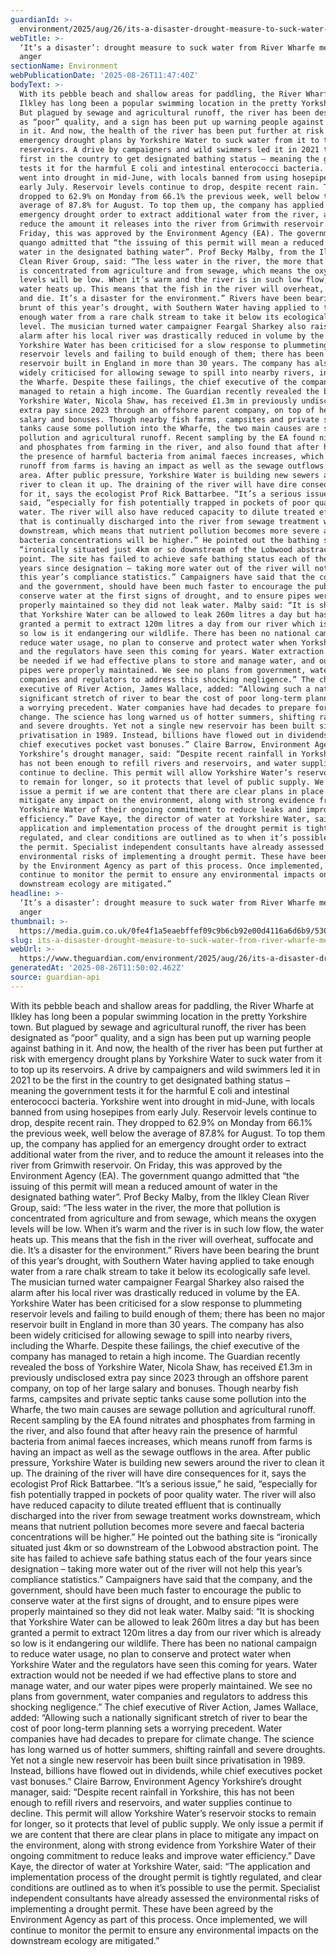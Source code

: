 ```yaml
---
guardianId: >-
  environment/2025/aug/26/its-a-disaster-drought-measure-to-suck-water-from-river-wharfe-met-with-anger
webTitle: >-
  ‘It’s a disaster’: drought measure to suck water from River Wharfe met with
  anger
sectionName: Environment
webPublicationDate: '2025-08-26T11:47:40Z'
bodyText: >-
  With its pebble beach and shallow areas for paddling, the River Wharfe at
  Ilkley has long been a popular swimming location in the pretty Yorkshire town.
  But plagued by sewage and agricultural runoff, the river has been designated
  as “poor” quality, and a sign has been put up warning people against bathing
  in it. And now, the health of the river has been put further at risk with
  emergency drought plans by Yorkshire Water to suck water from it to top up its
  reservoirs. A drive by campaigners and wild swimmers led it in 2021 to be the
  first in the country to get designated bathing status – meaning the government
  tests it for the harmful E coli and intestinal enterococci bacteria. Yorkshire
  went into drought in mid-June, with locals banned from using hosepipes from
  early July. Reservoir levels continue to drop, despite recent rain. They
  dropped to 62.9% on Monday from 66.1% the previous week, well below the
  average of 87.8% for August. To top them up, the company has applied for an
  emergency drought order to extract additional water from the river, and to
  reduce the amount it releases into the river from Grimwith reservoir. On
  Friday, this was approved by the Environment Agency (EA). The government
  quango admitted that “the issuing of this permit will mean a reduced amount of
  water in the designated bathing water”. Prof Becky Malby, from the Ilkley
  Clean River Group, said: “The less water in the river, the more that pollution
  is concentrated from agriculture and from sewage, which means the oxygen
  levels will be low. When it’s warm and the river is in such low flow, the
  water heats up. This means that the fish in the river will overheat, suffocate
  and die. It’s a disaster for the environment.” Rivers have been bearing the
  brunt of this year’s drought, with Southern Water having applied to take
  enough water from a rare chalk stream to take it below its ecologically safe
  level. The musician turned water campaigner Feargal Sharkey also raised the
  alarm after his local river was drastically reduced in volume by the EA.
  Yorkshire Water has been criticised for a slow response to plummeting
  reservoir levels and failing to build enough of them; there has been no major
  reservoir built in England in more than 30 years. The company has also been
  widely criticised for allowing sewage to spill into nearby rivers, including
  the Wharfe. Despite these failings, the chief executive of the company has
  managed to retain a high income. The Guardian recently revealed the boss of
  Yorkshire Water, Nicola Shaw, has received £1.3m in previously undisclosed
  extra pay since 2023 through an offshore parent company, on top of her large
  salary and bonuses. Though nearby fish farms, campsites and private septic
  tanks cause some pollution into the Wharfe, the two main causes are sewage
  pollution and agricultural runoff. Recent sampling by the EA found nitrates
  and phosphates from farming in the river, and also found that after heavy rain
  the presence of harmful bacteria from animal faeces increases, which means
  runoff from farms is having an impact as well as the sewage outflows in the
  area. After public pressure, Yorkshire Water is building new sewers around the
  river to clean it up. The draining of the river will have dire consequences
  for it, says the ecologist Prof Rick Battarbee. “It’s a serious issue,” he
  said, “especially for fish potentially trapped in pockets of poor quality
  water. The river will also have reduced capacity to dilute treated effluent
  that is continually discharged into the river from sewage treatment works
  downstream, which means that nutrient pollution becomes more severe and faecal
  bacteria concentrations will be higher.” He pointed out the bathing site is
  “ironically situated just 4km or so downstream of the Lobwood abstraction
  point. The site has failed to achieve safe bathing status each of the four
  years since designation – taking more water out of the river will not help
  this year’s compliance statistics.” Campaigners have said that the company,
  and the government, should have been much faster to encourage the public to
  conserve water at the first signs of drought, and to ensure pipes were
  properly maintained so they did not leak water. Malby said: “It is shocking
  that Yorkshire Water can be allowed to leak 260m litres a day but has been
  granted a permit to extract 120m litres a day from our river which is already
  so low is it endangering our wildlife. There has been no national campaign to
  reduce water usage, no plan to conserve and protect water when Yorkshire Water
  and the regulators have seen this coming for years. Water extraction would not
  be needed if we had effective plans to store and manage water, and our water
  pipes were properly maintained. We see no plans from government, water
  companies and regulators to address this shocking negligence.” The chief
  executive of River Action, James Wallace, added: “Allowing such a nationally
  significant stretch of river to bear the cost of poor long-term planning sets
  a worrying precedent. Water companies have had decades to prepare for climate
  change. The science has long warned us of hotter summers, shifting rainfall
  and severe droughts. Yet not a single new reservoir has been built since
  privatisation in 1989. Instead, billions have flowed out in dividends, while
  chief executives pocket vast bonuses.” Claire Barrow, Environment Agency
  Yorkshire’s drought manager, said: “Despite recent rainfall in Yorkshire, this
  has not been enough to refill rivers and reservoirs, and water supplies
  continue to decline. This permit will allow Yorkshire Water’s reservoir stocks
  to remain for longer, so it protects that level of public supply. We only
  issue a permit if we are content that there are clear plans in place to
  mitigate any impact on the environment, along with strong evidence from
  Yorkshire Water of their ongoing commitment to reduce leaks and improve water
  efficiency.” Dave Kaye, the director of water at Yorkshire Water, said: “The
  application and implementation process of the drought permit is tightly
  regulated, and clear conditions are outlined as to when it’s possible to use
  the permit. Specialist independent consultants have already assessed the
  environmental risks of implementing a drought permit. These have been agreed
  by the Environment Agency as part of this process. Once implemented, we will
  continue to monitor the permit to ensure any environmental impacts on the
  downstream ecology are mitigated.”
headline: >-
  ‘It’s a disaster’: drought measure to suck water from River Wharfe met with
  anger
thumbnail: >-
  https://media.guim.co.uk/0fe4f1a5eaebffef09c9b6cb92e00d4116a6d6b9/530_0_4067_3255/500.jpg
slug: its-a-disaster-drought-measure-to-suck-water-from-river-wharfe-met-with-anger
webUrl: >-
  https://www.theguardian.com/environment/2025/aug/26/its-a-disaster-drought-measure-to-suck-water-from-river-wharfe-met-with-anger
generatedAt: '2025-08-26T11:50:02.462Z'
source: guardian-api
---
```

With its pebble beach and shallow areas for paddling, the River Wharfe at Ilkley has long been a popular swimming location in the pretty Yorkshire town. But plagued by sewage and agricultural runoff, the river has been designated as “poor” quality, and a sign has been put up warning people against bathing in it. And now, the health of the river has been put further at risk with emergency drought plans by Yorkshire Water to suck water from it to top up its reservoirs. A drive by campaigners and wild swimmers led it in 2021 to be the first in the country to get designated bathing status – meaning the government tests it for the harmful E coli and intestinal enterococci bacteria. Yorkshire went into drought in mid-June, with locals banned from using hosepipes from early July. Reservoir levels continue to drop, despite recent rain. They dropped to 62.9% on Monday from 66.1% the previous week, well below the average of 87.8% for August. To top them up, the company has applied for an emergency drought order to extract additional water from the river, and to reduce the amount it releases into the river from Grimwith reservoir. On Friday, this was approved by the Environment Agency (EA). The government quango admitted that “the issuing of this permit will mean a reduced amount of water in the designated bathing water”. Prof Becky Malby, from the Ilkley Clean River Group, said: “The less water in the river, the more that pollution is concentrated from agriculture and from sewage, which means the oxygen levels will be low. When it’s warm and the river is in such low flow, the water heats up. This means that the fish in the river will overheat, suffocate and die. It’s a disaster for the environment.” Rivers have been bearing the brunt of this year’s drought, with Southern Water having applied to take enough water from a rare chalk stream to take it below its ecologically safe level. The musician turned water campaigner Feargal Sharkey also raised the alarm after his local river was drastically reduced in volume by the EA. Yorkshire Water has been criticised for a slow response to plummeting reservoir levels and failing to build enough of them; there has been no major reservoir built in England in more than 30 years. The company has also been widely criticised for allowing sewage to spill into nearby rivers, including the Wharfe. Despite these failings, the chief executive of the company has managed to retain a high income. The Guardian recently revealed the boss of Yorkshire Water, Nicola Shaw, has received £1.3m in previously undisclosed extra pay since 2023 through an offshore parent company, on top of her large salary and bonuses. Though nearby fish farms, campsites and private septic tanks cause some pollution into the Wharfe, the two main causes are sewage pollution and agricultural runoff. Recent sampling by the EA found nitrates and phosphates from farming in the river, and also found that after heavy rain the presence of harmful bacteria from animal faeces increases, which means runoff from farms is having an impact as well as the sewage outflows in the area. After public pressure, Yorkshire Water is building new sewers around the river to clean it up. The draining of the river will have dire consequences for it, says the ecologist Prof Rick Battarbee. “It’s a serious issue,” he said, “especially for fish potentially trapped in pockets of poor quality water. The river will also have reduced capacity to dilute treated effluent that is continually discharged into the river from sewage treatment works downstream, which means that nutrient pollution becomes more severe and faecal bacteria concentrations will be higher.” He pointed out the bathing site is “ironically situated just 4km or so downstream of the Lobwood abstraction point. The site has failed to achieve safe bathing status each of the four years since designation – taking more water out of the river will not help this year’s compliance statistics.” Campaigners have said that the company, and the government, should have been much faster to encourage the public to conserve water at the first signs of drought, and to ensure pipes were properly maintained so they did not leak water. Malby said: “It is shocking that Yorkshire Water can be allowed to leak 260m litres a day but has been granted a permit to extract 120m litres a day from our river which is already so low is it endangering our wildlife. There has been no national campaign to reduce water usage, no plan to conserve and protect water when Yorkshire Water and the regulators have seen this coming for years. Water extraction would not be needed if we had effective plans to store and manage water, and our water pipes were properly maintained. We see no plans from government, water companies and regulators to address this shocking negligence.” The chief executive of River Action, James Wallace, added: “Allowing such a nationally significant stretch of river to bear the cost of poor long-term planning sets a worrying precedent. Water companies have had decades to prepare for climate change. The science has long warned us of hotter summers, shifting rainfall and severe droughts. Yet not a single new reservoir has been built since privatisation in 1989. Instead, billions have flowed out in dividends, while chief executives pocket vast bonuses.” Claire Barrow, Environment Agency Yorkshire’s drought manager, said: “Despite recent rainfall in Yorkshire, this has not been enough to refill rivers and reservoirs, and water supplies continue to decline. This permit will allow Yorkshire Water’s reservoir stocks to remain for longer, so it protects that level of public supply. We only issue a permit if we are content that there are clear plans in place to mitigate any impact on the environment, along with strong evidence from Yorkshire Water of their ongoing commitment to reduce leaks and improve water efficiency.” Dave Kaye, the director of water at Yorkshire Water, said: “The application and implementation process of the drought permit is tightly regulated, and clear conditions are outlined as to when it’s possible to use the permit. Specialist independent consultants have already assessed the environmental risks of implementing a drought permit. These have been agreed by the Environment Agency as part of this process. Once implemented, we will continue to monitor the permit to ensure any environmental impacts on the downstream ecology are mitigated.”
